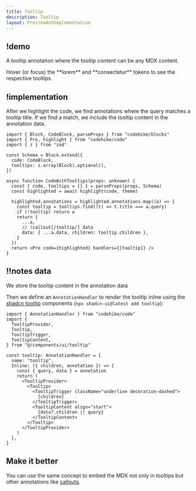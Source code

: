 ```yaml
---
title: Tooltip
description: Tooltip
layout: PreviewAndImplementation
---
```



## !demo

A tooltip annotation where the tooltip content can be any MDX content.

<Demo name="tooltip" content="content.mdx" maxHeight={500}>
  Hover (or focus) the **lorem** and **consectetur** tokens to see the
  respective tooltips.
</Demo>

## !implementation

After we highlight the code, we find annotations where the query matches a tooltip title. If we find a match, we include the tooltip content in the annotation data.

<CodeWithNotes lineNumbers={false}>

```tsx ! code.tsx
import { Block, CodeBlock, parseProps } from "codehike/blocks"
import { Pre, highlight } from "codehike/code"
import { z } from "zod"

const Schema = Block.extend({
  code: CodeBlock,
  tooltips: z.array(Block).optional(),
})

async function CodeWithTooltips(props: unknown) {
  const { code, tooltips = [] } = parseProps(props, Schema)
  const highlighted = await highlight(code, theme)

  highlighted.annotations = highlighted.annotations.map((a) => {
    const tooltip = tooltips.find((t) => t.title === a.query)
    if (!tooltip) return a
    return {
      ...a,
      // !callout[/tooltip/] data
      data: { ...a.data, children: tooltip.children },
    }
  })
  return <Pre code={highlighted} handlers={[tooltip]} />
}
```

## !!notes data

We store the tooltip content in the annotation data

</CodeWithNotes>

Then we define an `AnnotationHandler` to render the tooltip inline using the [shadcn tooltip](https://ui.shadcn.com/docs/components/tooltip) components (`npx shadcn-ui@latest add tooltip`):

<CodeWithNotes lineNumbers={false}>

```tsx ! code.tsx
import { AnnotationHandler } from "codehike/code"
import {
  TooltipProvider,
  Tooltip,
  TooltipTrigger,
  TooltipContent,
} from "@/components/ui/tooltip"

const tooltip: AnnotationHandler = {
  name: "tooltip",
  Inline: ({ children, annotation }) => {
    const { query, data } = annotation
    return (
      <TooltipProvider>
        <Tooltip>
          <TooltipTrigger className="underline decoration-dashed">
            {children}
          </TooltipTrigger>
          <TooltipContent align="start">
            {data?.children || query}
          </TooltipContent>
        </Tooltip>
      </TooltipProvider>
    )
  },
}
```

</CodeWithNotes>

## Make it better

You can use the same concept to embed the MDX not only in tooltips but other annotations like [callouts](/docs/code/callout).
